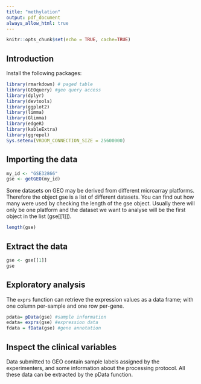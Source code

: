 ```yaml
---
title: "methylation"
output: pdf_document
always_allow_html: true
---
```


```r
knitr::opts_chunk$set(echo = TRUE, cache=TRUE)
```

## Introduction

Install the following packages:

```r
library(rmarkdown) # paged table
library(GEOquery) #geo query access
library(dplyr)
library(devtools)
library(ggplot2)
library(limma)
library(Glimma)
library(edgeR)
library(kableExtra)
library(ggrepel)
Sys.setenv(VROOM_CONNECTION_SIZE = 25600000)

```

## Importing the data

```r

my_id <- "GSE32866"
gse <- getGEO(my_id)
```

Some datasets on GEO may be derived from different microarray platforms. Therefore the object gse is a list of different datasets. You can find out how many were used by checking the length of the gse object. Usually there will only be one platform and the dataset we want to analyse will be the first object in the list (gse[[1]]).

```r
length(gse)
```

## Extract the data

```r
gse <- gse[[1]]
gse
```

## Exploratory analysis

The `exprs` function can retrieve the expression values as a data frame; with one column per-sample and one row per-gene.

```r
pdata= pData(gse) #sample information
edata= exprs(gse) #expression data
fdata = fData(gse) #gene annotation
```

## Inspect the clinical variables

Data submitted to GEO contain sample labels assigned by the experimenters, and some information about the processing protocol. All these data can be extracted by the pData function.











